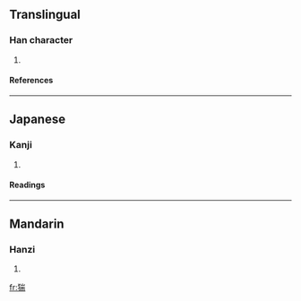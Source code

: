 ==Translingual==
===Han character===
{{Han char|rn=94|rad=犬|as=09|sn=12|four=|canj=大竹山一月 (KHUMB)}}
# {{defn|Han|sort=犬09}}
====References====
{{Han ref|kx=0715.050|dkj=20540|dj=1127.060|hdz=21358.050|uh=732F|ud=29487}}

----
==Japanese==
===Kanji===
{{ja-kanji|grade=|rs=犬09}}
# {{defn|Japanese}} 
====Readings====
{{ja-readings|on=[[たん]] (tan)|kun=[[いのしし]] (inoshishi)|nanori=}}

----
==Mandarin==
===Hanzi===
{{cmn-hanzi|pin=[[tuān]] (tuan1)|wg=t'uan<sup>1</sup>}}
# {{defn|Mandarin}}

[[fr:猯]]